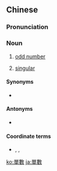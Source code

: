{{also|单数}}
==Chinese==
{{zh-forms|s=单数}}

===Pronunciation===
{{zh-pron
|m=dānshù
|c=daan1 sou3
|mn=tan-sò͘
|cat=n
}}

===Noun===
{{zh-noun}}

# [[odd number]]
# {{lb|zh|grammar}} [[singular]]

====Synonyms====
* {{sense|odd number}} {{zh-l|奇數}}

====Antonyms====
* {{sense|odd number}} {{zh-l|雙數}}

====Coordinate terms====
* {{sense|singular}} {{zh-l|雙數|dual}}, {{zh-l|複數|plural}}, {{zh-l|眾數|plural}}

[[ko:單數]]
[[ja:單數]]